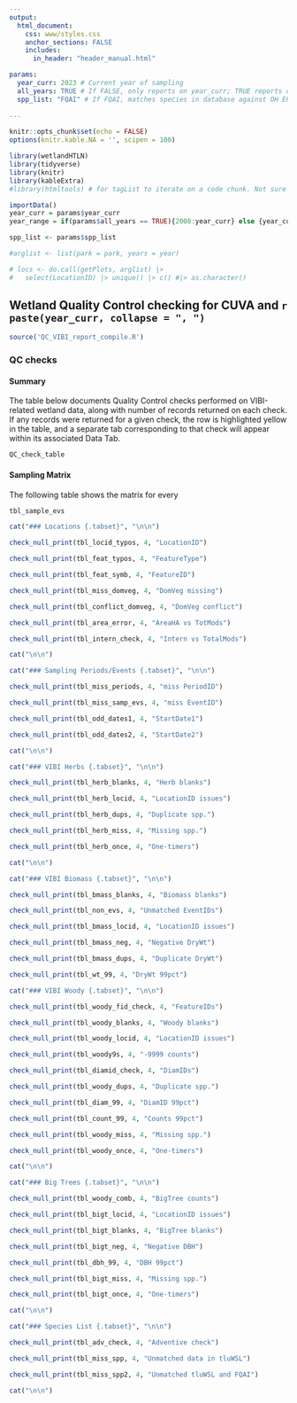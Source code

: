 ```yaml
---
output:
  html_document:
    css: www/styles.css
    anchor_sections: FALSE
    includes:
      in_header: "header_manual.html"

params:
  year_curr: 2023 # Current year of sampling
  all_years: TRUE # If FALSE, only reports on year_curr; TRUE reports on all years
  spp_list: "FQAI" # If FQAI, matches species in database against OH EPA spp. list. If "DB", matches against tlu_WetlndSpeciesList. Once tlu_WetlndSpeciesList is cleaned up, switch this to "DB". 
  
---
```


```r
knitr::opts_chunk$set(echo = FALSE)
options(knitr.kable.NA = '', scipen = 100)
```

```r
library(wetlandHTLN)
library(tidyverse)
library(knitr)
library(kableExtra)
#library(htmltools) # for tagList to iterate on a code chunk. Not sure I'm going to need this yet.

importData()
year_curr = params$year_curr
year_range = if(params$all_years == TRUE){2008:year_curr} else {year_curr}

spp_list <- params$spp_list

#arglist <- list(park = park, years = year)

# locs <- do.call(getPlots, arglist) |>
#   select(LocationID) |> unique() |> c() #|> as.character()
```


Wetland Quality Control checking for CUVA and `r paste(year_curr, collapse = ", ")` {.tabset .tabset-pills}
---

```r
source('QC_VIBI_report_compile.R')
```

### QC checks {.tabset}
#### Summary {.tabset}
The table below documents Quality Control checks performed on VIBI-related wetland data, along with number of records returned on each check. If any records were returned for a given check, the row is highlighted yellow in the table, and a separate tab corresponding to that check will appear within its associated Data Tab. 
```r
QC_check_table
```

#### Sampling Matrix
The following table shows the matrix for every  
```r
tbl_sample_evs
```


```r
cat("### Locations {.tabset}", "\n\n")

check_null_print(tbl_locid_typos, 4, "LocationID")

check_null_print(tbl_feat_typos, 4, "FeatureType")

check_null_print(tbl_feat_symb, 4, "FeatureID")

check_null_print(tbl_miss_domveg, 4, "DomVeg missing")

check_null_print(tbl_conflict_domveg, 4, "DomVeg conflict")

check_null_print(tbl_area_error, 4, "AreaHA vs TotMods")

check_null_print(tbl_intern_check, 4, "Intern vs TotalMods")

cat("\n\n")

```


```r
cat("### Sampling Periods/Events {.tabset}", "\n\n")

check_null_print(tbl_miss_periods, 4, "miss PeriodID")

check_null_print(tbl_miss_samp_evs, 4, "miss EventID")

check_null_print(tbl_odd_dates1, 4, "StartDate1")

check_null_print(tbl_odd_dates2, 4, "StartDate2")

cat("\n\n")

```


```r
cat("### VIBI Herbs {.tabset}", "\n\n")

check_null_print(tbl_herb_blanks, 4, "Herb blanks")

check_null_print(tbl_herb_locid, 4, "LocationID issues")

check_null_print(tbl_herb_dups, 4, "Duplicate spp.")

check_null_print(tbl_herb_miss, 4, "Missing spp.")

check_null_print(tbl_herb_once, 4, "One-timers")

cat("\n\n")

```


```r
cat("### VIBI Biomass {.tabset}", "\n\n")

check_null_print(tbl_bmass_blanks, 4, "Biomass blanks")

check_null_print(tbl_non_evs, 4, "Unmatched EventIDs")

check_null_print(tbl_bmass_locid, 4, "LocationID issues")

check_null_print(tbl_bmass_neg, 4, "Negative DryWt")

check_null_print(tbl_bmass_dups, 4, "Duplicate DryWt")

check_null_print(tbl_wt_99, 4, "DryWt 99pct")

```

```r
cat("### VIBI Woody {.tabset}", "\n\n")

check_null_print(tbl_woody_fid_check, 4, "FeatureIDs")

check_null_print(tbl_woody_blanks, 4, "Woody blanks")

check_null_print(tbl_woody_locid, 4, "LocationID issues")

check_null_print(tbl_woody9s, 4, "-9999 counts")

check_null_print(tbl_diamid_check, 4, "DiamIDs")

check_null_print(tbl_woody_dups, 4, "Duplicate spp.")

check_null_print(tbl_diam_99, 4, "DiamID 99pct")

check_null_print(tbl_count_99, 4, "Counts 99pct")

check_null_print(tbl_woody_miss, 4, "Missing spp.")

check_null_print(tbl_woody_once, 4, "One-timers")

cat("\n\n")

```

```r
cat("### Big Trees {.tabset}", "\n\n")

check_null_print(tbl_woody_comb, 4, "BigTree counts")

check_null_print(tbl_bigt_locid, 4, "LocationID issues")

check_null_print(tbl_bigt_blanks, 4, "BigTree blanks")

check_null_print(tbl_bigt_neg, 4, "Negative DBH")

check_null_print(tbl_dbh_99, 4, "DBH 99pct")

check_null_print(tbl_bigt_miss, 4, "Missing spp.")

check_null_print(tbl_bigt_once, 4, "One-timers")

cat("\n\n")

```

```r
cat("### Species List {.tabset}", "\n\n")

check_null_print(tbl_adv_check, 4, "Adventive check")

check_null_print(tbl_miss_spp, 4, "Unmatched data in tluWSL")

check_null_print(tbl_miss_spp2, 4, "Unmatched tluWSL and FQAI")

cat("\n\n")
```

